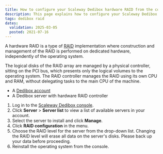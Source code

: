 ```yaml
---
title: How to configure your Scaleway Dedibox hardware RAID from the console
description: This page explains how to configure your Scaleway Dedibox hardware RAID from the console
tags: dedibox raid
dates:
  validation: 2025-03-05
  posted: 2021-07-16
---
```



A hardware RAID is a type of [RAID](/dedibox-hardware/concepts/#raid) implementation where construction and management of the RAID is performed on dedicated hardware, independently of the operating system.

The logical disks of the RAID array are managed by a physical controller, sitting on the PCI bus, which presents only the logical volumes to the operating system. The RAID controller manages the RAID using its own CPU and RAM, without delegating tasks to the main CPU of the machine.

<Requirements />

- A [Dedibox account](https://console.online.net)
- A Dedibox server with hardware RAID controller

1. Log in to the [Scaleway Dedibox console](https://console.online.net/en/login).
2. Click **Server** > **Server list** to view a list of available servers in your account.
3. Select the server to install and click **Manage**.
4. Click **RAID configuration** in the menu.
5. Choose the RAID level for the server from the drop-down list.
    <Message type="important">
      Changing the RAID level will erase all data on the server's disks. Please back up your data before proceeding.
    </Message>
6. Reinstall the operating system from the console.

